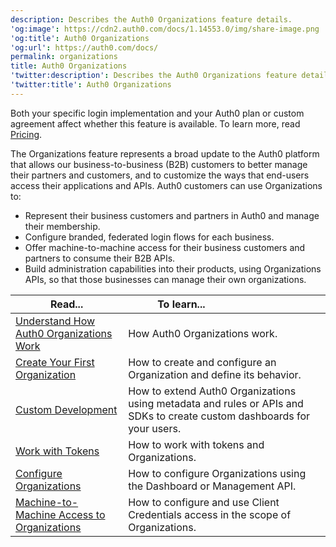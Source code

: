 ```yaml
---
description: Describes the Auth0 Organizations feature details.
'og:image': https://cdn2.auth0.com/docs/1.14553.0/img/share-image.png
'og:title': Auth0 Organizations
'og:url': https://auth0.com/docs/
permalink: organizations
title: Auth0 Organizations
'twitter:description': Describes the Auth0 Organizations feature details.
'twitter:title': Auth0 Organizations
---
```

<Card title="Availability varies by Auth0 plan">

Both your specific login implementation and your Auth0 plan or custom agreement affect whether this feature is available. To learn more, read [Pricing](https://auth0.com/pricing).

</Card>

The Organizations feature represents a broad update to the Auth0 platform that allows our business-to-business (B2B) customers to better manage their partners and customers, and to customize the ways that end-users access their applications and APIs. Auth0 customers can use Organizations to:

* Represent their business customers and partners in Auth0 and manage their membership.
* Configure branded, federated login flows for each business.
* Offer machine-to-machine access for their business customers and partners to consume their B2B APIs.
* Build administration capabilities into their products, using Organizations APIs, so that those businesses can manage their own organizations.

<table class="table"><thead>
<tr>
<th><strong>Read...</strong></th>
<th><strong>To learn...</strong>                                </th>
</tr>
</thead>
<tbody>
<tr>
<td><a href="/manage-users/organizations/organizations-overview">Understand How Auth0 Organizations Work</a></td>
<td>How Auth0 Organizations work.</td>
</tr>
<tr>
<td><a href="/manage-users/organizations/create-first-organization">Create Your First Organization</a></td>
<td>How to create and configure an Organization and define its behavior.</td>
</tr>
<tr>
<td><a href="/manage-users/organizations/custom-development">Custom Development</a></td>
<td>How to extend Auth0 Organizations using metadata and rules or APIs and SDKs to create custom dashboards for your users.</td>
</tr>
<tr>
<td><a href="/manage-users/organizations/using-tokens">Work with Tokens</a></td>
<td>How to work with tokens and Organizations.</td>
</tr>
<tr>
<td><a href="/manage-users/organizations/configure-organizations">Configure Organizations</a></td>
<td>How to configure Organizations using the Dashboard or Management API.</td>
</tr>
<tr>
<td><a href="/manage-users/organizations/organizations-for-m2m-applications">Machine-to-Machine Access to Organizations</a></td>
<td>How to configure and use Client Credentials access in the scope of Organizations.</td>
</tr>
</tbody>
</table>